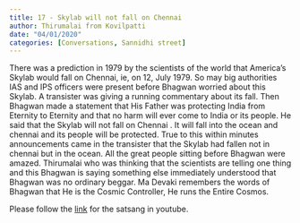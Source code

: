 ```yaml
---
title: 17 - Skylab will not fall on Chennai 
author: Thirumalai from Kovilpatti
date: "04/01/2020"
categories: [Conversations, Sannidhi street]
---
```

There was a prediction in 1979 by the scientists of the world that  America's Skylab would  fall on  Chennai, ie, on  12, July 1979. So may big authorities IAS and IPS officers were present before Bhagwan worried about this Skylab. A transister was giving a running commentary about its fall. Then Bhagwan made a statement that His Father was protecting India from Eternity to Eternity and that no harm will ever come to India or its people. He said that the Skylab will not fall on Chennai . It will fall into the ocean and chennai and its people will be protected. True to this within minutes announcements came in the transister that the Skylab had fallen not in chennai but in the ocean. All the great people sitting before Bhagwan were amazed. Thirumalai who was thinking that the scientists are telling one thing and this Bhagwan is saying something else immediately understood that Bhagwan was no ordinary beggar. Ma Devaki remembers the words of Bhagwan that He is the Cosmic Controller, He runs the Entire Cosmos. 
 
Please follow the [link](https://youtu.be/OtgnAfK6d_M?si=ZLL24CHosiKA3uko) for the satsang in youtube.
